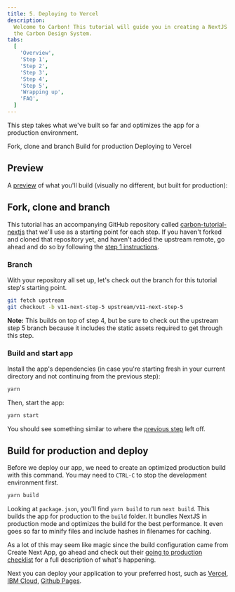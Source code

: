 ```yaml
---
title: 5. Deploying to Vercel
description:
  Welcome to Carbon! This tutorial will guide you in creating a NextJS app with
  the Carbon Design System.
tabs:
  [
    'Overview',
    'Step 1',
    'Step 2',
    'Step 3',
    'Step 4',
    'Step 5',
    'Wrapping up',
    'FAQ',
  ]
---
```



<PageDescription>

This step takes what we've built so far and optimizes the app for a production
environment.

</PageDescription>

<AnchorLinks>

<AnchorLink>Fork, clone and branch</AnchorLink>
<AnchorLink>Build for production</AnchorLink>
<AnchorLink>Deploying to Vercel</AnchorLink>

</AnchorLinks>

## Preview

A [preview](https://carbon-tutorial-nextjs.vercel.app/) of what you'll build
(visually no different, but built for production):

<Preview
  height="400"
  title="Carbon Next Tutorial Step 5"
  src="https://carbon-tutorial-nextjs.vercel.app/"
  frameborder="no"
  allowtransparency="true"
  allowfullscreen="true"
/>

## Fork, clone and branch

This tutorial has an accompanying GitHub repository called
[carbon-tutorial-nextjs](https://github.com/carbon-design-system/carbon-tutorial-nextjs)
that we'll use as a starting point for each step. If you haven't forked and
cloned that repository yet, and haven't added the upstream remote, go ahead and
do so by following the
[step 1 instructions](/developing/next-tutorial/step-1#fork-clone-and-branch).

### Branch

With your repository all set up, let's check out the branch for this tutorial
step's starting point.

```bash
git fetch upstream
git checkout -b v11-next-step-5 upstream/v11-next-step-5
```

<InlineNotification>

**Note:** This builds on top of step 4, but be sure to check out the upstream
step 5 branch because it includes the static assets required to get through this
step.

</InlineNotification>

### Build and start app

Install the app's dependencies (in case you're starting fresh in your current
directory and not continuing from the previous step):

```bash
yarn
```

Then, start the app:

```bash
yarn start
```

You should see something similar to where the
[previous step](/developing/next-tutorial/step-4) left off.

## Build for production and deploy

Before we deploy our app, we need to create an optimized production build with
this command. You may need to `CTRL-C` to stop the development environment
first.

```bash
yarn build
```

Looking at `package.json`, you'll find `yarn build` to run `next build`. This
builds the app for production to the `build` folder. It bundles NextJS in
production mode and optimizes the build for the best performance. It even goes
so far to minify files and include hashes in filenames for caching.

As a lot of this may seem like magic since the build configuration came from
Create Next App, go ahead and check out their
[going to production checklist](https://nextjs.org/docs/pages/building-your-application/deploying/production-checklist)
for a full description of what's happening.

Next you can deploy your application to your preferred host, such as
[Vercel](https://nextjs.org/learn/basics/deploying-nextjs-app/deploy),
[IBM Cloud](https://www.ibm.com/cloud/free?utm_content=SRCWW&p1=Search&p4=43700074971942949&p5=e&gclid=CjwKCAjwjaWoBhAmEiwAXz8DBZSQ7ksqHmmFDCLGL-5erHPFytezo4q3fB6qJ13wkZROr3DYs95BGhoC6fUQAvD_BwE&gclsrc=aw.ds),
[Github Pages](https://docs.github.com/en/pages/quickstart).
